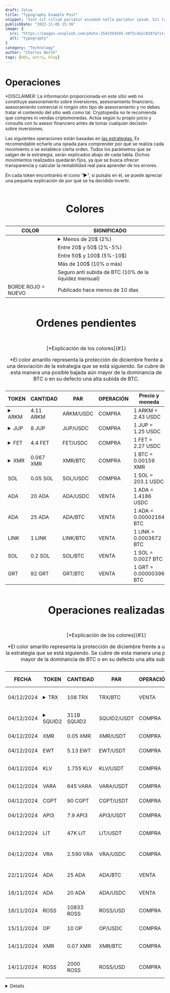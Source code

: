 ```yaml
---
draft: false
title: "Typography Example Post"
snippet: "Sint sit cillum pariatur eiusmod nulla pariatur ipsum. Sit laborum anim qui mollit tempor pariatur nisi minim dolor. Aliquip et adipisicing sit sit fugiat"
publishDate: "2022-11-05 15:36"
image: {
  src: "https://images.unsplash.com/photo-1542393545-10f5cde2c810?&fit=crop&w=430&h=240",
  alt: "typography"
}
category: "Technology"
author: "Charles North"
tags: [mdx, astro, blog]
---
```



<h1 class= "text-5xl font-bold text-center tracking-wide">Operaciones</h1>

<div
 class="mx-auto prose prose-lg mt-6 max-w-3xl prose-h3:underline prose-p:text-justify text-justify">

<p class="text-red-500 no-underline tracking-tighter text-lg/6">*DISCLAIMER: La información proporcionada en este sitio web no constituye asesoramiento sobre 
inversiones, asesoramiento financiero, asesoramiento comercial ni ningún otro tipo de asesoramiento y no debes tratar el contenido 
del sitio web como tal. Cryptopedia no te recomienda que compres ni vendas criptomonedas. Actúa según tu propio juicio y consulta 
con tu asesor financiero antes de tomar cualquier decisión sobre inversiones.</p>

<p class="tracking-tight text-lg/6">Las siguientes operaciones están basadas en <a href="/estrategias" class="text-blue-500 underline">las estrategias.</a> Es recomendable 
echarle una ojeada para comprender por qué se realiza cada movimiento o se establece cierta orden. Todos los parámetros que se salgan de 
la estrategia, serán explicados abajo de cada tabla. Dichos movimientos realizados quedarán fijos, ya que se busca ofrecer transparencia y
calcular la rentabilidad real para aprender de los errores.</p>

<p class="tracking-tight text-lg/6">En cada token encontraréis el icono “►", si pulsáis en él, se puede apreciar una pequeña explicación de por qué se ha decidido invertir.</p>
  
<div class="flex justify-center">
  <table class="w-full border-separate border-zinc-950 border-2">
    <caption class="caption-top">
    <h1 class= "text-3xl font-bold text-center tracking-wide">Colores</h1><a name="1"></a>
    </caption>
    <thead class="bg-gray-100">
      <tr>
        <th class="border border-gray-500 px-2 py-2 text-center text-bold">COLOR</th>
        <th class="border border-gray-500 px-6 py-2 text-center text-bold">SIGNIFICADO</th>
      </tr>
    </thead>
    <tbody>
      <tr>
        <td class="border border-gray-500 px-2 py-2 bg-lime-200"></td>
        <td class="border border-gray-500 px-6 py-2 text-center">
        <details class="group">
          <summary class="cursor-pointer">Menos de 20$ (2%)</summary>
          <p class="mt-2 text-[9px] text-gray-600">
            *2% de la liquidez mensual disponible para inversión. En el ejemplo son 1.000$ mensuales.
          </p>
        </details>
        </td>
      </tr>
      <tr>
        <td class="border border-gray-500 px-2 py-2 bg-cyan-100"></td>
        <td class="border border-gray-500 px-6 py-2 text-center">Entre 20$ y 50$ (2%-5%)</td>
      </tr>
      <tr>
        <td class="border border-gray-500 px-2 py-2 bg-purple-200"></td>
        <td class="border border-gray-500 px-6 py-2 text-center">Entre 50$ y 100$ (5%-10$)</td>
      </tr>
      <tr>
        <td class="border border-gray-500 px-2 py-2 bg-orange-200"></td>
        <td class="border border-gray-500 px-6 py-2 text-center">Más de 100$ (10% o más)</td>
      </tr>
      <tr>
        <td class="border border-gray-500 px-2 py-2 bg-yellow-300"></td>
        <td class="border border-gray-500 px-6 py-2 text-center align-middle">Seguro anti subida de BTC (10% de la liquidez mensual)</td>
      </tr>
      <tr>
        <td class="border-2 border-red-400 px-2 py-2 text-red-400 text-center align-middle">BORDE ROJO = NUEVO</td>
        <td class="border border-gray-500 px-6 py-2 text-center align-middle">Publicado hace menos de 10 días</td>
      </tr>
    </tbody>
  </table>
</div>

<div class="flex justify-center">
  <table class="w-full border-separate border-zinc-950 border-2">
    <caption class="caption-top">
    <h1 class= "text-3xl font-bold text-center tracking-wide">Ordenes pendientes</h1>
    </caption>
    <caption class="caption-bottom">
    <p>[*Explicación de los colores](#1)</p>
    <p class= "text-yellow-500">*El color amarillo representa la protección de diciembre frente a una desviación de la estrategia que se está siguiendo. Se
    cubre de esta manera una posible bajada aún mayor de la dominancia de BTC o en su defecto una alta subida de BTC.</p>
    </caption>
    <thead class="bg-gray-100">
      <tr>
        <th class="border border-gray-500 px-2 sm:px-4 py-2 text-center align-middle font-bold text-[9px] sm:text-base">TOKEN</th>
        <th class="border border-gray-500 px-2 sm:px-4 py-2 text-center align-middle font-bold text-[9px] sm:text-base">CANTIDAD</th>
        <th class="border border-gray-500 px-2 sm:px-4 py-2 text-center align-middle font-bold text-[9px] sm:text-base">PAR</th>
        <th class="border border-gray-500 px-2 sm:px-4 py-2 text-center align-middle font-bold text-[9px] sm:text-base">OPERACIÓN</th>
        <th class="border border-gray-500 px-2 sm:px-4 py-2 text-center align-middle font-bold text-[9px] sm:text-base">Precio y moneda</th>
      </tr>
    </thead>
    <tbody>
      <tr>
        <td class="border-2 border-red-400 px-2 sm:px-4 py-2 text-center align-middle bg-lime-200 text-[9px] sm:text-base">
        <details class="group">
          <summary class="cursor-pointer">ARKM</summary>
          <p class="mt-2 text-[9px] text-gray-600">
            ARKM tiene potencial y no ha subido apenas dentro de su rango de competidores en Marketcap (Precio actual 2.43 cerca de resistencia)
          </p>
        </details>        
        </td>
        <td class="border border-gray-500 px-2 sm:px-4 py-2 text-center align-middle text-[9px] sm:text-base">4.11 ARKM</td>
        <td class="border border-gray-500 px-2 sm:px-4 py-2 text-center align-middle text-[9px] sm:text-base">ARKM/USDC</td>
        <td class="border border-gray-500 px-2 sm:px-4 py-2 text-center align-middle text-green-500 text-[9px] sm:text-base">COMPRA</td>
        <td class="border border-gray-500 px-2 sm:px-4 py-2 text-[9px] sm:text-base">1 ARKM = 2.43 USDC</td>
      </tr>
      <tr>
        <td class="border-2 border-red-400 px-2 sm:px-4 py-2 text-center align-middle bg-lime-200 text-[9px] sm:text-base">
        <details class="group">
          <summary class="cursor-pointer">JUP</summary>
          <p class="mt-2 text-[9px] text-gray-600">
            JUP tiene potencial y no ha subido apenas dentro de su rango de competidores en Marketcap (1.35$ ACTUAL, NO ES MAL PRECIO)
          </p>
        </details>        
        </td>
        <td class="border border-gray-500 px-2 sm:px-4 py-2 text-center align-middle text-[9px] sm:text-base">8 JUP</td>
        <td class="border border-gray-500 px-2 sm:px-4 py-2 text-center align-middle text-[9px] sm:text-base">JUP/USDC</td>
        <td class="border border-gray-500 px-2 sm:px-4 py-2 text-center align-middle text-green-500 text-[9px] sm:text-base">COMPRA</td>
        <td class="border border-gray-500 px-2 sm:px-4 py-2 text-[9px] sm:text-base">1 JUP = 1.25 USDC</td>
      </tr>
      <tr>
        <td class="border-2 border-red-400 px-2 sm:px-4 py-2 text-center align-middle bg-lime-200 text-[9px] sm:text-base">
        <details class="group">
          <summary class="cursor-pointer">FET</summary>
          <p class="mt-2 text-[9px] text-gray-600">
            FET tiene potencial y no ha subido apenas dentro de su rango de competidores en Marketcap (2.44$ ACTUAL, NO ES MAL PRECIO)
          </p>
        </details>        
        </td>
        <td class="border border-gray-500 px-2 sm:px-4 py-2 text-center align-middle text-[9px] sm:text-base">4.4 FET</td>
        <td class="border border-gray-500 px-2 sm:px-4 py-2 text-center align-middle text-[9px] sm:text-base">FET/USDC</td>
        <td class="border border-gray-500 px-2 sm:px-4 py-2 text-center align-middle text-green-500 text-[9px] sm:text-base">COMPRA</td>
        <td class="border border-gray-500 px-2 sm:px-4 py-2 text-[9px] sm:text-base">1 FET = 2.27 USDC</td>
      </tr>
      <tr>
        <td class="border-2 border-red-400 px-2 sm:px-4 py-2 text-center align-middle bg-lime-200 text-[9px] sm:text-base">
        <details class="group">
          <summary class="cursor-pointer">XMR</summary>
          <p class="mt-2 text-[9px] text-gray-600">
            XMR es lider en su sector de criptomonedas realmente anónimas. Su demanda no se determina solo por la legalidad. Pero es más frágil que BTC.
          </p>
        </details>        
        </td>
        <td class="border border-gray-500 px-2 sm:px-4 py-2 text-center align-middle text-[9px] sm:text-base">0.067 XMR</td>
        <td class="border border-gray-500 px-2 sm:px-4 py-2 text-center align-middle text-[9px] sm:text-base">XMR/BTC</td>
        <td class="border border-gray-500 px-2 sm:px-4 py-2 text-center align-middle text-green-500 text-[9px] sm:text-base">COMPRA</td>
        <td class="border border-gray-500 px-2 sm:px-4 py-2 text-[9px] sm:text-base">1 BTC = 0.00159 XMR</td>
      </tr>
      <tr>
        <td class="border-2 border-red-400 px-2 sm:px-4 py-2 text-center align-middle bg-lime-200 text-[9px] sm:text-base">SOL</td>
        <td class="border border-gray-500 px-2 sm:px-4 py-2 text-center align-middle text-[9px] sm:text-base">0.05 SOL</td>
        <td class="border border-gray-500 px-2 sm:px-4 py-2 text-center align-middle text-[9px] sm:text-base">SOL/USDC</td>
        <td class="border border-gray-500 px-2 sm:px-4 py-2 text-center align-middle text-green-500 text-[9px] sm:text-base">COMPRA</td>
        <td class="border border-gray-500 px-2 sm:px-4 py-2 text-[9px] sm:text-base">1 SOL = 203.1 USDC</td>
      </tr>
      <tr>
        <td class="border-2 border-red-400 px-2 sm:px-4 py-2 text-center align-middle bg-cyan-100 text-[9px] sm:text-base">ADA</td>
        <td class="border border-gray-500 px-2 sm:px-4 py-2 text-center align-middle text-[9px] sm:text-base">20 ADA</td>
        <td class="border border-gray-500 px-2 sm:px-4 py-2 text-center align-middle text-[9px] sm:text-base">ADA/USDC</td>
        <td class="border border-gray-500 px-2 sm:px-4 py-2 text-center align-middle text-red-500 text-[9px] sm:text-base">VENTA</td>
        <td class="border border-gray-500 px-2 sm:px-4 py-2 text-[9px] sm:text-base">1 ADA = 1.4186 USDC</td>
      </tr>
      <tr>
        <td class="border-2 border-red-400 px-2 sm:px-4 py-2 text-center align-middle bg-purple-200 text-[9px] sm:text-base">ADA</td>
        <td class="border border-gray-500 px-2 sm:px-4 py-2 text-center align-middle text-[9px] sm:text-base">25 ADA</td>
        <td class="border border-gray-500 px-2 sm:px-4 py-2 text-center align-middle text-[9px] sm:text-base">ADA/BTC</td>
        <td class="border border-gray-500 px-2 sm:px-4 py-2 text-center align-middle text-red-500 text-[9px] sm:text-base">VENTA</td>
        <td class="border border-gray-500 px-2 sm:px-4 py-2 text-[9px] sm:text-base">1 ADA = 0.00002164 BTC</td>
      </tr>
      <tr>
        <td class="border-2 border-red-400 px-2 sm:px-4 py-2 text-center align-middle bg-cyan-100 text-[9px] sm:text-base">LINK</td>
        <td class="border border-gray-500 px-2 sm:px-4 py-2 text-center align-middle text-[9px] sm:text-base">1 LINK</td>
        <td class="border border-gray-500 px-2 sm:px-4 py-2 text-center align-middle text-[9px] sm:text-base">LINK/BTC</td>
        <td class="border border-gray-500 px-2 sm:px-4 py-2 text-center align-middle text-red-500 text-[9px] sm:text-base">VENTA</td>
        <td class="border border-gray-500 px-2 sm:px-4 py-2 text-[9px] sm:text-base">1 LINK = 0.0003872 BTC</td>
      </tr>
      <tr>
        <td class="border border-gray-500 px-2 sm:px-4 py-2 text-center align-middle bg-purple-200 text-[9px] sm:text-base">SOL</td>
        <td class="border border-gray-500 px-2 sm:px-4 py-2 text-center align-middle text-[9px] sm:text-base">0.2 SOL</td>
        <td class="border border-gray-500 px-2 sm:px-4 py-2 text-center align-middle text-[9px] sm:text-base">SOL/BTC</td>
        <td class="border border-gray-500 px-2 sm:px-4 py-2 text-center align-middle text-red-500 text-[9px] sm:text-base">VENTA</td>
        <td class="border border-gray-500 px-2 sm:px-4 py-2 text-[9px] sm:text-base">1 SOL = 0.0027 BTC</td>
      </tr>
      <tr>
        <td class="border border-gray-500 px-2 sm:px-4 py-2 text-center align-middle bg-cyan-100 text-[9px] sm:text-base">GRT</td>
        <td class="border border-gray-500 px-2 sm:px-4 py-2 text-center align-middle text-[9px] sm:text-base">92 GRT</td>
        <td class="border border-gray-500 px-2 sm:px-4 py-2 text-center align-middle text-[9px] sm:text-base">GRT/BTC</td>
        <td class="border border-gray-500 px-2 sm:px-4 py-2 text-center align-middle text-red-500 text-[9px] sm:text-base">VENTA</td>
        <td class="border border-gray-500 px-2 sm:px-4 py-2 text-[9px] sm:text-base">1 GRT = 0.00000396 BTC</td>
      </tr>
    </tbody>
  </table>
</div>

<div class="flex justify-center">
  <table class="w-full border-separate border-zinc-950 border-2">
    <caption class="caption-top">
    <h1 class= "text-3xl font-bold text-center tracking-wide">Operaciones realizadas</h1>
    </caption>
    <caption class="caption-bottom">
    <p>[*Explicación de los colores](#1)</p>
    <p class= "text-yellow-500">*El color amarillo representa la protección de diciembre frente a una desviación de la estrategia que se está siguiendo. Se
    cubre de esta manera una posible bajada aún mayor de la dominancia de BTC o en su defecto una alta subida de BTC.</p>
    </caption>
    <thead class="bg-gray-100">
      <tr>
        <th class="border border-gray-500 px-1 sm:px-3 py-2 text-center align-middle font-bold text-[9px] sm:text-base">FECHA</th>
        <th class="border border-gray-500 px-1 sm:px-3 py-2 text-center align-middle font-bold text-[9px] sm:text-base">TOKEN</th>
        <th class="border border-gray-500 px-1 sm:px-3 py-2 text-center align-middle font-bold text-[9px] sm:text-base">CANTIDAD</th>
        <th class="border border-gray-500 px-1 sm:px-3 py-2 text-center align-middle font-bold text-[9px] sm:text-base">PAR</th>
        <th class="border border-gray-500 px-1 sm:px-3 py-2 text-center align-middle font-bold text-[9px] sm:text-base">OPERACIÓN</th>
        <th class="border border-gray-500 px-1 sm:px-3 py-2 text-center align-middle font-bold text-[9px] sm:text-base">Precio y moneda</th>
      </tr>
    </thead>
    <tbody>
      <tr>
        <td class="border border-gray-500 px-1 sm:px-3 py-2 text-center align-middle text-[9px] sm:text-base">04/12/2024</td>
        <td class="border-2 border-red-400 px-2 sm:px-4 py-2 text-center align-middle bg-purple-200 text-[9px] sm:text-base">
        <details class="group">
          <summary class="cursor-pointer">TRX</summary>
          <p class="mt-2 text-[9px] text-gray-600">
            Operación realizada siguiendo la estrategia de ventas escalonadas VS BTC
          </p>
        </details>
        </td>
        <td class="border border-gray-500 px-1 sm:px-3 py-2 text-center align-middle text-[9px] sm:text-base">108 TRX</td>
        <td class="border border-gray-500 px-1 sm:px-3 py-2 text-center align-middle text-[9px] sm:text-base">TRX/BTC</td>
        <td class="border border-gray-500 px-2 sm:px-4 py-2 text-center align-middle text-red-500 text-[9px] sm:text-base">VENTA</td>
        <td class="border border-gray-500 px-1 sm:px-3 py-2 text-[9px] sm:text-base">1 TRX = 0.00000317 BTC</td>
      </tr>
      <tr>
        <td class="border border-gray-500 px-1 sm:px-3 py-2 text-center align-middle text-[9px] sm:text-base">04/12/2024</td>
        <td class="border-2 border-red-400 px-2 sm:px-4 py-2 text-center align-middle bg-yellow-300 text-[9px] sm:text-base">
        <details class="group">
          <summary class="cursor-pointer">SQUID2</summary>
          <p class="mt-2 text-[9px] text-gray-600">
            Memecoin sobre la serie "El juego del calamar"
          </p>
        </details>
        </td>
        <td class="border border-gray-500 px-1 sm:px-3 py-2 text-center align-middle text-[9px] sm:text-base">311B SQUID2</td>
        <td class="border border-gray-500 px-1 sm:px-3 py-2 text-center align-middle text-[9px] sm:text-base">SQUID2/USDT</td>
        <td class="border border-gray-500 px-2 sm:px-4 py-2 text-center align-middle text-green-500 text-[9px] sm:text-base">COMPRA</td>
        <td class="border border-gray-500 px-1 sm:px-3 py-2 text-[9px] sm:text-base">1 SQUID2 = 0.0^(10)48 USDT</td>
      </tr>
      <tr>
        <td class="border border-gray-500 px-1 sm:px-3 py-2 text-center align-middle text-[9px] sm:text-base">04/12/2024</td>
        <td class="border-2 border-red-400 px-2 sm:px-4 py-2 text-center align-middle bg-yellow-300 text-[9px] sm:text-base">XMR</td>
        <td class="border border-gray-500 px-1 sm:px-3 py-2 text-center align-middle text-[9px] sm:text-base">0.05 XMR</td>
        <td class="border border-gray-500 px-1 sm:px-3 py-2 text-center align-middle text-[9px] sm:text-base">XMR/USDT</td>
        <td class="border border-gray-500 px-2 sm:px-4 py-2 text-center align-middle text-green-500 text-[9px] sm:text-base">COMPRA</td>
        <td class="border border-gray-500 px-1 sm:px-3 py-2 text-[9px] sm:text-base">1 XMR = 200 USDT</td>
      </tr>
      <tr>
        <td class="border border-gray-500 px-1 sm:px-3 py-2 text-center align-middle text-[9px] sm:text-base">04/12/2024</td>
        <td class="border-2 border-red-400 px-2 sm:px-4 py-2 text-center align-middle bg-yellow-300 text-[9px] sm:text-base">EWT</td>
        <td class="border border-gray-500 px-1 sm:px-3 py-2 text-center align-middle text-[9px] sm:text-base">5.13 EWT</td>
        <td class="border border-gray-500 px-1 sm:px-3 py-2 text-center align-middle text-[9px] sm:text-base">EWT/USDT</td>
        <td class="border border-gray-500 px-2 sm:px-4 py-2 text-center align-middle text-green-500 text-[9px] sm:text-base">COMPRA</td>
        <td class="border border-gray-500 px-1 sm:px-3 py-2 text-[9px] sm:text-base">1 EWT = 1.95 USDT</td>
      </tr>
      <tr>
        <td class="border border-gray-500 px-1 sm:px-3 py-2 text-center align-middle text-[9px] sm:text-base">04/12/2024</td>
        <td class="border-2 border-red-400 px-2 sm:px-4 py-2 text-center align-middle bg-yellow-300 text-[9px] sm:text-base">KLV</td>
        <td class="border border-gray-500 px-1 sm:px-3 py-2 text-center align-middle text-[9px] sm:text-base">1.755 KLV</td>
        <td class="border border-gray-500 px-1 sm:px-3 py-2 text-center align-middle text-[9px] sm:text-base">KLV/USDT</td>
        <td class="border border-gray-500 px-2 sm:px-4 py-2 text-center align-middle text-green-500 text-[9px] sm:text-base">COMPRA</td>
        <td class="border border-gray-500 px-1 sm:px-3 py-2 text-[9px] sm:text-base">1 KLV = 0.0057 USDT</td>
      </tr>
      <tr>
        <td class="border border-gray-500 px-1 sm:px-3 py-2 text-center align-middle text-[9px] sm:text-base">04/12/2024</td>
        <td class="border-2 border-red-400 px-2 sm:px-4 py-2 text-center align-middle bg-yellow-300 text-[9px] sm:text-base">VARA</td>
        <td class="border border-gray-500 px-1 sm:px-3 py-2 text-center align-middle text-[9px] sm:text-base">645 VARA</td>
        <td class="border border-gray-500 px-1 sm:px-3 py-2 text-center align-middle text-[9px] sm:text-base">VARA/USDT</td>
        <td class="border border-gray-500 px-2 sm:px-4 py-2 text-center align-middle text-green-500 text-[9px] sm:text-base">COMPRA</td>
        <td class="border border-gray-500 px-1 sm:px-3 py-2 text-[9px] sm:text-base">1 VARA = 0.031 USDT</td>
      </tr>
      <tr>
        <td class="border border-gray-500 px-1 sm:px-3 py-2 text-center align-middle text-[9px] sm:text-base">04/12/2024</td>
        <td class="border-2 border-red-400 px-2 sm:px-4 py-2 text-center align-middle bg-yellow-300 text-[9px] sm:text-base">CGPT</td>
        <td class="border border-gray-500 px-2 sm:px-4 py-2 text-center align-middle text-[9px] sm:text-base">90 CGPT</td>
        <td class="border border-gray-500 px-2 sm:px-4 py-2 text-center align-middle text-[9px] sm:text-base">CGPT/USDT</td>
        <td class="border border-gray-500 px-2 sm:px-4 py-2 text-center align-middle text-green-500 text-[9px] sm:text-base">COMPRA</td>
        <td class="border border-gray-500 px-2 sm:px-4 py-2 text-[9px] sm:text-base">1 CGPT = 0.225 USDT</td>
      </tr>
      <tr>
        <td class="border border-gray-500 px-1 sm:px-3 py-2 text-center align-middle text-[9px] sm:text-base">04/12/2024</td>
        <td class="border-2 border-red-400 px-2 sm:px-4 py-2 text-center align-middle bg-yellow-300 text-[9px] sm:text-base">API3</td>
        <td class="border border-gray-500 px-2 sm:px-4 py-2 text-center align-middle text-[9px] sm:text-base">7.9 API3</td>
        <td class="border border-gray-500 px-2 sm:px-4 py-2 text-center align-middle text-[9px] sm:text-base">API3/USDT</td>
        <td class="border border-gray-500 px-2 sm:px-4 py-2 text-center align-middle text-green-500 text-[9px] sm:text-base">COMPRA</td>
        <td class="border border-gray-500 px-2 sm:px-4 py-2 text-[9px] sm:text-base">1 API3 = 2.53 USDT</td>
      </tr>
      <tr>
        <td class="border border-gray-500 px-1 sm:px-3 py-2 text-center align-middle text-[9px] sm:text-base">04/12/2024</td>
        <td class="border-2 border-red-400 px-2 sm:px-4 py-2 text-center align-middle bg-yellow-300 text-[9px] sm:text-base">LIT</td>
        <td class="border border-gray-500 px-2 sm:px-4 py-2 text-center align-middle text-[9px] sm:text-base">47K LIT</td>
        <td class="border border-gray-500 px-2 sm:px-4 py-2 text-center align-middle text-[9px] sm:text-base">LIT/USDT</td>
        <td class="border border-gray-500 px-2 sm:px-4 py-2 text-center align-middle text-green-500 text-[9px] sm:text-base">COMPRA</td>
        <td class="border border-gray-500 px-2 sm:px-4 py-2 text-[9px] sm:text-base">1 LIT = 0.00042 USDT</td>
      </tr>
      <tr>
        <td class="border border-gray-500 px-1 sm:px-3 py-2 text-center align-middle text-[9px] sm:text-base">04/12/2024</td>
        <td class="border-2 border-red-400 px-2 sm:px-4 py-2 text-center align-middle bg-yellow-300 text-[9px] sm:text-base">VRA</td>
        <td class="border border-gray-500 px-2 sm:px-4 py-2 text-center align-middle text-[9px] sm:text-base">2.590 VRA</td>
        <td class="border border-gray-500 px-2 sm:px-4 py-2 text-center align-middle text-[9px] sm:text-base">VRA/USDC</td>
        <td class="border border-gray-500 px-2 sm:px-4 py-2 text-center align-middle text-green-500 text-[9px] sm:text-base">COMPRA</td>
        <td class="border border-gray-500 px-2 sm:px-4 py-2 text-[9px] sm:text-base">1 VRA = 0.00774 USDC</td>
      </tr>
      <tr>
        <td class="border border-gray-500 px-1 sm:px-3 py-2 text-center align-middle text-[9px] sm:text-base">22/11/2024</td>
        <td class="border border-gray-500 px-1 sm:px-3 py-2 text-center align-middle bg-cyan-100 text-[9px] sm:text-base">ADA</td>
        <td class="border border-gray-500 px-1 sm:px-3 py-2 text-center align-middle text-[9px] sm:text-base">25 ADA</td>
        <td class="border border-gray-500 px-1 sm:px-3 py-2 text-center align-middle text-[9px] sm:text-base">ADA/BTC</td>
        <td class="border border-gray-500 px-1 sm:px-3 py-2 text-center align-middle text-red-500 text-[9px] sm:text-base">VENTA</td>
        <td class="border border-gray-500 px-1 sm:px-3 py-2 text-[9px] sm:text-base">1 ADA = 0.00000926 BTC</td>
      </tr>
      <tr>
        <td class="border border-gray-500 px-1 sm:px-3 py-2 text-center align-middle text-[9px] sm:text-base">16/11/2024</td>
        <td class="border border-gray-500 px-1 sm:px-3 py-2 text-center align-middle bg-lime-200 text-[9px] sm:text-base">ADA</td>
        <td class="border border-gray-500 px-1 sm:px-3 py-2 text-center align-middle text-[9px] sm:text-base">20 ADA</td>
        <td class="border border-gray-500 px-1 sm:px-3 py-2 text-center align-middle text-[9px] sm:text-base">ADA/USDC</td>
        <td class="border border-gray-500 px-1 sm:px-3 py-2 text-center align-middle text-red-500 text-[9px] sm:text-base">VENTA</td>
        <td class="border border-gray-500 px-1 sm:px-3 py-2 text-[9px] sm:text-base">1 ADA = 0.776 USDC</td>
      </tr>
      <tr>
        <td class="border border-gray-500 px-1 sm:px-3 py-2 text-center align-middle text-[9px] sm:text-base">16/11/2024</td>
        <td class="border border-gray-500 px-1 sm:px-3 py-2 text-center align-middle bg-orange-200 text-[9px] sm:text-base">ROSS</td>
        <td class="border border-gray-500 px-1 sm:px-3 py-2 text-center align-middle text-[9px] sm:text-base">10833 ROSS</td>
        <td class="border border-gray-500 px-1 sm:px-3 py-2 text-center align-middle text-[9px] sm:text-base">ROSS/USD</td>
        <td class="border border-gray-500 px-1 sm:px-3 py-2 text-center align-middle text-green-500 text-[9px] sm:text-base">COMPRA</td>
        <td class="border border-gray-500 px-1 sm:px-3 py-2 text-[9px] sm:text-base">1 ROSS = 0.00934 USD</td>
      </tr>
      <tr>
        <td class="border border-gray-500 px-1 sm:px-3 py-2 text-center align-middle text-[9px] sm:text-base">15/11/2024</td>
        <td class="border border-gray-500 px-1 sm:px-3 py-2 text-center align-middle bg-lime-200 text-[9px] sm:text-base">OP</td>
        <td class="border border-gray-500 px-1 sm:px-3 py-2 text-center align-middle text-[9px] sm:text-base">10 OP</td>
        <td class="border border-gray-500 px-1 sm:px-3 py-2 text-center align-middle text-[9px] sm:text-base">OP/USDC</td>
        <td class="border border-gray-500 px-1 sm:px-3 py-2 text-center align-middle text-green-500 text-[9px] sm:text-base">COMPRA</td>
        <td class="border border-gray-500 px-1 sm:px-3 py-2 text-[9px] sm:text-base">1 OP = 1.52 USDC</td>
      </tr>
      <tr>
        <td class="border border-gray-500 px-1 sm:px-3 py-2 text-center align-middle text-[9px] sm:text-base">14/11/2024</td>
        <td class="border border-gray-500 px-1 sm:px-3 py-2 text-center align-middle bg-lime-200 text-[9px] sm:text-base">XMR</td>
        <td class="border border-gray-500 px-1 sm:px-3 py-2 text-center align-middle text-[9px] sm:text-base">0.07 XMR</td>
        <td class="border border-gray-500 px-1 sm:px-3 py-2 text-center align-middle text-[9px] sm:text-base">XMR/BTC</td>
        <td class="border border-gray-500 px-1 sm:px-3 py-2 text-center align-middle text-green-500 text-[9px] sm:text-base">COMPRA</td>
        <td class="border border-gray-500 px-1 sm:px-3 py-2 text-[9px] sm:text-base">1 XMR = 0.001597 BTC</td>
      </tr>
            <tr>
        <td class="border border-gray-500 px-1 sm:px-3 py-2 text-center align-middle text-[9px] sm:text-base">14/11/2024</td>
        <td class="border border-gray-500 px-1 sm:px-3 py-2 text-center align-middle bg-lime-200 text-[9px] sm:text-base">ROSS</td>
        <td class="border border-gray-500 px-1 sm:px-3 py-2 text-center align-middle text-[9px] sm:text-base">2000 ROSS</td>
        <td class="border border-gray-500 px-1 sm:px-3 py-2 text-center align-middle text-[9px] sm:text-base">ROSS/USD</td>
        <td class="border border-gray-500 px-1 sm:px-3 py-2 text-center align-middle text-green-500 text-[9px] sm:text-base">COMPRA</td>
        <td class="border border-gray-500 px-1 sm:px-3 py-2 text-[9px] sm:text-base">1 ADA = 1.4186 USDC</td>
      </tr>
    </tbody>
  </table>
</div>

<details>
<div class="flex justify-center">
  <table class="w-full border-separate border-zinc-950 border-2">
    <caption class="caption-top">
    <h1 class= "text-3xl font-bold text-center tracking-wide">Rentabilidades obtenidas</h1>
    </caption>
    <caption class="caption-bottom">
    [*Explicación de los colores](#1)
    </caption>
    <thead class="bg-gray-100">
      <tr>
        <th class="border border-gray-500 px-1 sm:px-3 py-2 text-center align-middle font-bold text-[9px] sm:text-base">MES</th>
        <th class="border border-gray-500 px-1 sm:px-3 py-2 text-center align-middle font-bold text-[9px] sm:text-base">RENTABILIDAD</th>
        <th class="border border-gray-500 px-1 sm:px-3 py-2 text-center align-middle font-bold text-[9px] sm:text-base">TOKEN</th>
        <th class="border border-gray-500 px-1 sm:px-3 py-2 text-center align-middle font-bold text-[9px] sm:text-base">PAR</th>
        <th class="border border-gray-500 px-1 sm:px-3 py-2 text-center align-middle font-bold text-[9px] sm:text-base">OPERACIÓN</th>
        <th class="border border-gray-500 px-1 sm:px-3 py-2 text-center align-middle font-bold text-[9px] sm:text-base">Precio y moneda</th>
      </tr>
    </thead>
    <tbody>
      <tr>
        <td class="border border-gray-500 px-1 sm:px-3 py-2 text-center align-middle text-[9px] sm:text-base">DICIEMBRE</td>
        <td class="border-2 border-red-400 px-1 sm:px-3 py-2 text-center align-middle bg-cyan-100 text-[9px] sm:text-base">POSITIVO</td>
        <td class="border border-gray-500 px-1 sm:px-3 py-2 text-center align-middle text-[9px] sm:text-base"></td>
        <td class="border border-gray-500 px-1 sm:px-3 py-2 text-center align-middle text-[9px] sm:text-base"></td>
        <td class="border border-gray-500 px-1 sm:px-3 py-2 text-center align-middle text-green-500 text-[9px] sm:text-base">+40%</td>
        <td class="border border-gray-500 px-1 sm:px-3 py-2 text-[9px] sm:text-base"></td>
      </tr>
      <tr>
        <td class="border border-gray-500 px-1 sm:px-3 py-2 text-center align-middle text-[9px] sm:text-base">ENERO</td>
        <td class="border-2 border-red-400 px-1 sm:px-3 py-2 text-center align-middle bg-cyan-100 text-[9px] sm:text-base">NEGATIVO</td>
        <td class="border border-gray-500 px-1 sm:px-3 py-2 text-center align-middle text-[9px] sm:text-base"></td>
        <td class="border border-gray-500 px-1 sm:px-3 py-2 text-center align-middle text-[9px] sm:text-base"></td>
        <td class="border border-gray-500 px-1 sm:px-3 py-2 text-center align-middle text-red-500 text-[9px] sm:text-base">-5%</td>
        <td class="border border-gray-500 px-1 sm:px-3 py-2 text-[9px] sm:text-base"></td>
      </tr>
      <tr>
        <td class="border border-gray-500 px-1 sm:px-3 py-2 text-center align-middle text-[9px] sm:text-base"></td>
        <td class="border-2 border-red-400 px-1 sm:px-3 py-2 text-center align-middle bg-cyan-100 text-[9px] sm:text-base"></td>
        <td class="border border-gray-500 px-1 sm:px-3 py-2 text-center align-middle text-[9px] sm:text-base"></td>
        <td class="border border-gray-500 px-1 sm:px-3 py-2 text-center align-middle text-[9px] sm:text-base"></td>
        <td class="border border-gray-500 px-1 sm:px-3 py-2 text-center align-middle text-green-500 text-[9px] sm:text-base"></td>
        <td class="border border-gray-500 px-1 sm:px-3 py-2 text-[9px] sm:text-base"></td>
      </tr>
      <tr>
        <td class="border border-gray-500 px-1 sm:px-3 py-2 text-center align-middle text-[9px] sm:text-base"></td>
        <td class="border-2 border-red-400 px-1 sm:px-3 py-2 text-center align-middle bg-cyan-100 text-[9px] sm:text-base"></td>
        <td class="border border-gray-500 px-1 sm:px-3 py-2 text-center align-middle text-[9px] sm:text-base"></td>
        <td class="border border-gray-500 px-1 sm:px-3 py-2 text-center align-middle text-[9px] sm:text-base"></td>
        <td class="border border-gray-500 px-1 sm:px-3 py-2 text-center align-middle text-green-500 text-[9px] sm:text-base"></td>
        <td class="border border-gray-500 px-1 sm:px-3 py-2 text-[9px] sm:text-base"></td>
      </tr>
      <tr>
        <td class="border border-gray-500 px-1 sm:px-3 py-2 text-center align-middle text-[9px] sm:text-base">2025</td>
        <td class="border-2 border-red-400 px-1 sm:px-3 py-2 text-center align-middle bg-cyan-100 text-[9px] sm:text-base">POSITIVO</td>
        <td class="border border-gray-500 px-1 sm:px-3 py-2 text-center align-middle text-[9px] sm:text-base"></td>
        <td class="border border-gray-500 px-1 sm:px-3 py-2 text-center align-middle text-[9px] sm:text-base"></td>
        <td class="border border-gray-500 px-1 sm:px-3 py-2 text-center align-middle text-green-500 text-[9px] sm:text-base">+99999%</td>
        <td class="border border-gray-500 px-1 sm:px-3 py-2 text-[9px] sm:text-base"></td>
      </tr>
    </tbody>
  </table>
</div>
</details>



</div>